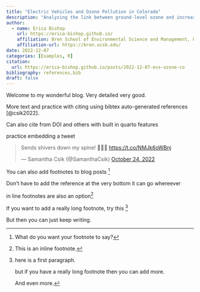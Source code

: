 ```yaml
---
title: "Electric Vehicles and Ozone Pollution in Colorado"
description: "Analyzing the link between ground-level ozone and increased EV adoption."
author:
  - name: Erica Bishop
    url: https://erica-bishop.github.io/
    affiliation: Bren School of Environmental Science and Management, UCSB
    affiliation-url: https://bren.ucsb.edu/
date: 2022-12-07
categories: [Examples, R]
citation:
  url: https://erica-bishop.github.io/posts/2022-12-07-evs-ozone-co
bibliography: references.bib
draft: false
---
```


Welcome to my wonderful blog. Very detailed very good.

More text and practice with citing using bibtex auto-generated references [@csik2022].

Can also cite from DOI and others with built in quarto features

practice embedding a tweet

<blockquote class="twitter-tweet">

<p lang="en" dir="ltr">

Sends shivers down my spine! 👻💀🎃 <a href="https://t.co/NMJk6oWBnj">https://t.co/NMJk6oWBnj</a>

</p>

--- Samantha Csik (@SamanthaCsik) <a href="https://twitter.com/SamanthaCsik/status/1584620851689033728?ref_src=twsrc%5Etfw">October 24, 2022</a>

</blockquote>

```{=html}
<script async src="https://platform.twitter.com/widgets.js" charset="utf-8"></script>
```
You can also add footnotes to blog posts [^1]

[^1]: What do you want your footnote to say?

Don't have to add the reference at the very bottom it can go whereever

in line footnotes are also an option[^2]

[^2]: This is an inline footnote.

If you want to add a really long footnote, try this [^3]

[^3]: here is a first paragraph.

    but if you have a really long footnote then you can add more.

    And even more.

But then you can just keep writing.
